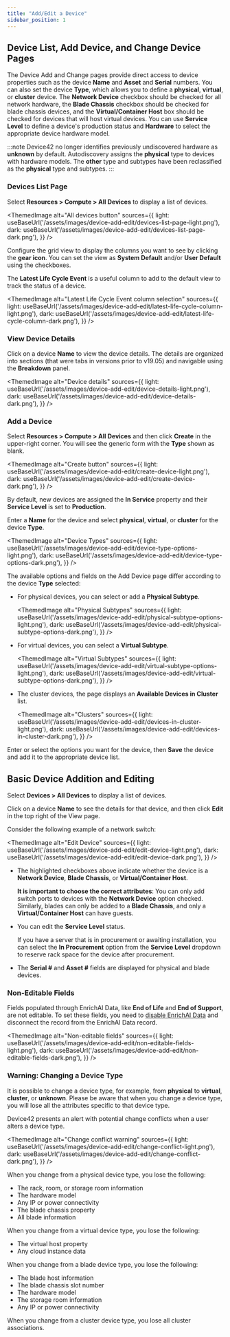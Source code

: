 ```yaml
---
title: "Add/Edit a Device"
sidebar_position: 1
---
```



## Device List, Add Device, and Change Device Pages

The Device Add and Change pages provide direct access to device properties such as the device **Name** and **Asset** and **Serial** numbers. You can also set the device **Type**, which allows you to define a **physical**, **virtual**, or **cluster** device. The **Network Device** checkbox should be checked for all network hardware, the **Blade Chassis** checkbox should be checked for blade chassis devices, and the **Virtual/Container Host** box should be checked for devices that will host virtual devices. You can use **Service Level** to define a device's production status and **Hardware** to select the appropriate device hardware model.

:::note
Device42 no longer identifies previously undiscovered hardware as **unknown** by default. Autodiscovery assigns the **physical** type to devices with hardware models. The **other** type and subtypes have been reclassified as the **physical** type and subtypes.
:::

### Devices List Page

Select **Resources > Compute > All Devices** to display a list of devices.

<ThemedImage
  alt="All devices button"
  sources={{
    light: useBaseUrl('/assets/images/device-add-edit/devices-list-page-light.png'),
    dark: useBaseUrl('/assets/images/device-add-edit/devices-list-page-dark.png'),
  }}
/>

Configure the grid view to display the columns you want to see by clicking the **gear icon**. You can set the view as **System Default** and/or **User Default** using the checkboxes. 

The **Latest Life Cycle Event** is a useful column to add to the default view to track the status of a device.

<ThemedImage
  alt="Latest Life Cycle Event column selection"
  sources={{
    light: useBaseUrl('/assets/images/device-add-edit/latest-life-cycle-column-light.png'),
    dark: useBaseUrl('/assets/images/device-add-edit/latest-life-cycle-column-dark.png'),
  }}
/>

### View Device Details

Click on a device **Name** to view the device details. The details are organized into sections (that were tabs in versions prior to v19.05) and navigable using the **Breakdown** panel.

<ThemedImage
  alt="Device details"
  sources={{
    light: useBaseUrl('/assets/images/device-add-edit/device-details-light.png'),
    dark: useBaseUrl('/assets/images/device-add-edit/device-details-dark.png'),
  }}
/>

### Add a Device

Select **Resources > Compute > All Devices** and then click **Create** in the upper-right corner. You will see the generic form with the **Type** shown as blank.

<ThemedImage
  alt="Create button"
  sources={{
    light: useBaseUrl('/assets/images/device-add-edit/create-device-light.png'),
    dark: useBaseUrl('/assets/images/device-add-edit/create-device-dark.png'),
  }}
/>

 By default, new devices are assigned the **In Service** property and their **Service Level** is set to **Production**.

Enter a **Name** for the device and select **physical**, **virtual**, or **cluster** for the device **Type**.

<ThemedImage
  alt="Device Types"
  sources={{
    light: useBaseUrl('/assets/images/device-add-edit/device-type-options-light.png'),
    dark: useBaseUrl('/assets/images/device-add-edit/device-type-options-dark.png'),
  }}
/>

The available options and fields on the Add Device page differ according to the device **Type** selected:

- For physical devices, you can select or add a **Physical Subtype**.

  <ThemedImage
    alt="Physical Subtypes"
    sources={{
      light: useBaseUrl('/assets/images/device-add-edit/physical-subtype-options-light.png'),
      dark: useBaseUrl('/assets/images/device-add-edit/physical-subtype-options-dark.png'),
    }}
  />

- For virtual devices, you can select a **Virtual Subtype**.

    <ThemedImage
      alt="Virtual Subtypes"
      sources={{
        light: useBaseUrl('/assets/images/device-add-edit/virtual-subtype-options-light.png'),
        dark: useBaseUrl('/assets/images/device-add-edit/virtual-subtype-options-dark.png'),
      }}
    />

- The cluster devices, the page displays an **Available Devices in Cluster** list.

  <ThemedImage
    alt="Clusters"
    sources={{
      light: useBaseUrl('/assets/images/device-add-edit/devices-in-cluster-light.png'),
      dark: useBaseUrl('/assets/images/device-add-edit/devices-in-cluster-dark.png'),
    }}
  />

Enter or select the options you want for the device, then **Save** the device and add it to the appropriate device list.

## Basic Device Addition and Editing

Select **Devices > All Devices** to display a list of devices.

Click on a device **Name** to see the details for that device, and then click **Edit** in the top right of the View page.

Consider the following example of a network switch:

<ThemedImage
  alt="Edit Device"
  sources={{
    light: useBaseUrl('/assets/images/device-add-edit/edit-device-light.png'),
    dark: useBaseUrl('/assets/images/device-add-edit/edit-device-dark.png'),
  }}
/>

- The highlighted checkboxes above indicate whether the device is a **Network Device**, **Blade Chassis**, or **Virtual/Container Host**. 
  <!-- Keep the two-line spacing for Docusaurus to render the sub-paragraphs on a new line. -->
  
  **It is important to choose the correct attributes**: You can only add switch ports to devices with the **Network Device** option checked. Similarly, blades can only be added to a **Blade Chassis**, and only a **Virtual/Container Host** can have guests.
- You can edit the **Service Level** status.


  If you have a server that is in procurement or awaiting installation, you can select the **In Procurement** option from the **Service Level** dropdown to reserve rack space for the device after procurement.
- The **Serial #** and **Asset #** fields are displayed for physical and blade devices.

### Non-Editable Fields 

Fields populated through EnrichAI Data, like **End of Life** and **End of Support**, are not editable. To set these fields, you need to [disable EnrichAI Data](auto-discovery/enrichai-data/enrichai-opt-out.mdx) and disconnect the record from the EnrichAI Data record.

<ThemedImage
  alt="Non-editable fields"
  sources={{
    light: useBaseUrl('/assets/images/device-add-edit/non-editable-fields-light.png'),
    dark: useBaseUrl('/assets/images/device-add-edit/non-editable-fields-dark.png'),
  }}
/>

### Warning: Changing a Device Type

It is possible to change a device type, for example, from **physical** to **virtual**, **cluster**, or **unknown**. Please be aware that when you change a device type, you will lose all the attributes specific to that device type.

Device42 presents an alert with potential change conflicts when a user alters a device type.

<ThemedImage
  alt="Change conflict warning"
  sources={{
    light: useBaseUrl('/assets/images/device-add-edit/change-conflict-light.png'),
    dark: useBaseUrl('/assets/images/device-add-edit/change-conflict-dark.png'),
  }}
/>

When you change from a physical device type, you lose the following:

- The rack, room, or storage room information
- The hardware model
- Any IP or power connectivity
- The blade chassis property
- All blade information

When you change from a virtual device type, you lose the following:

- The virtual host property
- Any cloud instance data

When you change from a blade device type, you lose the following:

- The blade host information
- The blade chassis slot number
- The hardware model
- The storage room information
- Any IP or power connectivity

When you change from a cluster device type, you lose all cluster associations.
